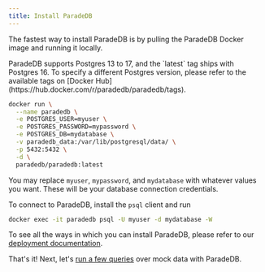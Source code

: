 ```yaml
---
title: Install ParadeDB
---
```


The fastest way to install ParadeDB is by pulling the ParadeDB Docker image and running it locally.

<Note>
  ParadeDB supports Postgres 13 to 17, and the `latest` tag ships with Postgres
  16. To specify a different Postgres version, please refer to the available
  tags on [Docker Hub](https://hub.docker.com/r/paradedb/paradedb/tags).
</Note>

```bash
docker run \
  --name paradedb \
  -e POSTGRES_USER=myuser \
  -e POSTGRES_PASSWORD=mypassword \
  -e POSTGRES_DB=mydatabase \
  -v paradedb_data:/var/lib/postgresql/data/ \
  -p 5432:5432 \
  -d \
  paradedb/paradedb:latest
```

You may replace `myuser`, `mypassword`, and `mydatabase` with whatever values you want. These will be your database
connection credentials.

To connect to ParadeDB, install the `psql` client and run

```bash
docker exec -it paradedb psql -U myuser -d mydatabase -W
```

To see all the ways in which you can install ParadeDB, please refer to our [deployment documentation](/deploy).

That's it! Next, let's [run a few queries](/documentation/getting-started/quickstart) over mock data with ParadeDB.
